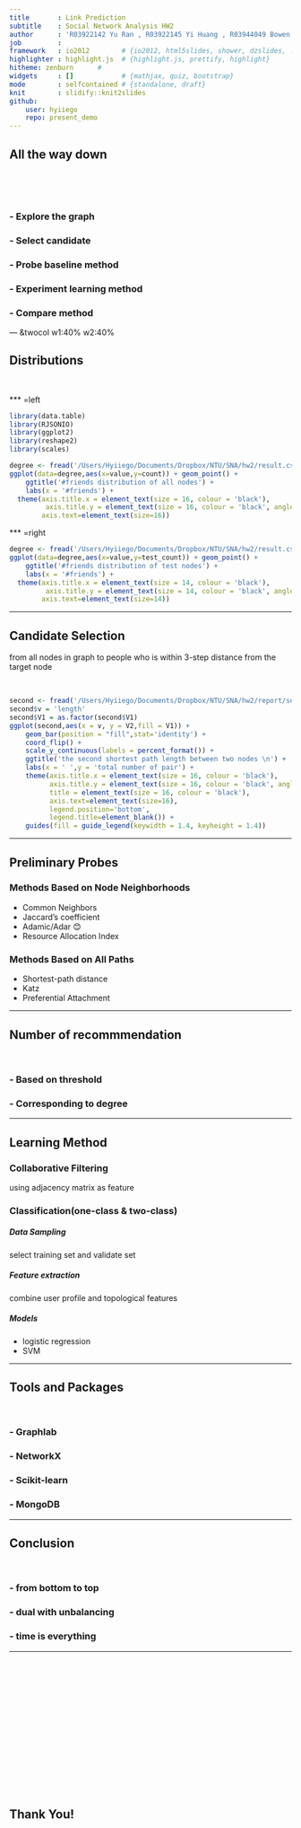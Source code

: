 ```yaml
--- 
title       : Link Prediction
subtitle    : Social Network Analysis HW2
author      : 'R03922142 Yu Ran , R03922145 Yi Huang , R03944049 Bowen Yuan'
job         : 
framework   : io2012        # {io2012, html5slides, shower, dzslides, ...}
highlighter : highlight.js  # {highlight.js, prettify, highlight}
hitheme: zenburn      # 
widgets     : []            # {mathjax, quiz, bootstrap}
mode        : selfcontained # {standalone, draft}
knit        : slidify::knit2slides
github:
    user: hyiiego
    repo: present_demo
--- 
```


<!-- Limit image width and height -->
<style type='text/css'>
img {
    max-height: 560px;
    max-width: 964px;
}
</style>

<!-- Center image on slide -->
<script src="http://ajax.aspnetcdn.com/ajax/jQuery/jquery-1.7.min.js"></script>
<script type='text/javascript'>
$(function() {
    $("p:has(img)").addClass('centered');
});
</script>


## All the way down

&nbsp;

&nbsp;


### - Explore the graph

### - Select candidate

### - Probe baseline method

### - Experiment learning method 

### - Compare method



--- &twocol w1:40% w2:40%


## Distributions

&nbsp;

*** =left

```r
library(data.table)
library(RJSONIO)
library(ggplot2)
library(reshape2)
library(scales)

degree <- fread('/Users/Hyiiego/Documents/Dropbox/NTU/SNA/hw2/result.csv')
ggplot(data=degree,aes(x=value,y=count)) + geom_point() + 
    ggtitle('#friends distribution of all nodes') + 
    labs(x = '#friends') +
  theme(axis.title.x = element_text(size = 16, colour = 'black'),
         axis.title.y = element_text(size = 16, colour = 'black', angle = 90),title = element_text(size = 16, colour = 'black'),
        axis.text=element_text(size=16))
```

*** =right

```r
degree <- fread('/Users/Hyiiego/Documents/Dropbox/NTU/SNA/hw2/result.csv')
ggplot(data=degree,aes(x=value,y=test_count)) + geom_point() + 
    ggtitle('#friends distribution of test nodes') + 
    labs(x = '#friends') +
  theme(axis.title.x = element_text(size = 14, colour = 'black'),
         axis.title.y = element_text(size = 14, colour = 'black', angle = 90),title = element_text(size = 14, colour = 'black'),
        axis.text=element_text(size=14))
```

--- 

## Candidate Selection

from all nodes in graph to people who is within 3-step distance from the target node

&nbsp;

```r
second <- fread('/Users/Hyiiego/Documents/Dropbox/NTU/SNA/hw2/report/second_length.csv')
second$v = 'length'
second$V1 = as.factor(second$V1)
ggplot(second,aes(x = v, y = V2,fill = V1)) + 
    geom_bar(position = "fill",stat='identity') + 
    coord_flip() +
    scale_y_continuous(labels = percent_format()) +
    ggtitle('the second shortest path length between two nodes \n') + 
    labs(x = ' ',y = 'total number of pair') +
    theme(axis.title.x = element_text(size = 16, colour = 'black'),
          axis.title.y = element_text(size = 16, colour = 'black', angle = 90),
          title = element_text(size = 16, colour = 'black'),          
          axis.text=element_text(size=16),
          legend.position='bottom',
          legend.title=element_blank()) +
    guides(fill = guide_legend(keywidth = 1.4, keyheight = 1.4)) 
```

---

## Preliminary Probes

### Methods Based on Node Neighborhoods
  - Common Neighbors
  - Jaccard's coefficient
  - Adamic/Adar 😊 
  - Resource Allocation Index
  
  
### Methods Based on All Paths
  - Shortest-path distance
  - Katz
  - Preferential Attachment


---


## Number of recommmendation

&nbsp;

### - Based on threshold

### - Corresponding to degree

---

## Learning Method

### Collaborative Filtering

using adjacency matrix as feature

### Classification(one-class & two-class)

##### Data Sampling
select training set and validate set

##### Feature extraction
combine user profile and topological features

##### Models
  - logistic regression
  - SVM

---


## Tools and Packages

&nbsp;

### - Graphlab

### - NetworkX

### - Scikit-learn

### - MongoDB

---


## Conclusion

&nbsp;

### - from bottom to top

### - dual with unbalancing

### - time is everything


--- 

&nbsp;

&nbsp;

&nbsp;

&nbsp;

&nbsp;

&nbsp;

&nbsp;

&nbsp;

## Thank You!



